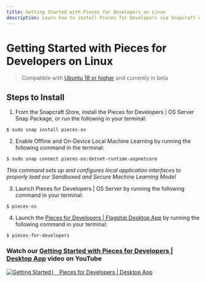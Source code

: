 ```yaml
---
title: Getting Started with Pieces for Developers on Linux
description: Learn how to install Pieces for Developers via Snapcraft or by using shell/bash commands on your Linux distro.
---
```


# Getting Started with Pieces for Developers on Linux
> Compatible with <a href="{{ links.installation.ubuntu_versions }}">Ubuntu 18 or higher</a> and currently in beta

## Steps to Install

1. From the Snapcraft Store, install the Pieces for Developers | OS Server Snap Package, or run the following in your terminal:
```shell
$ sudo snap install pieces-os
```

2. Enable Offline and On-Device Local Machine Learning by running the following command in the terminal:
```shell
$ sudo snap connect pieces-os:dotnet-runtime-aspnetcore
```
_This command sets up and configures local application interfaces to properly load our Sandboxed and Secure Machine Learning Model_

3. Launch Pieces for Developers | OS Server by running the following command in your terminal:
```shell
$ pieces-os
```

4. Launch the <a href="{{ links.website.home }}">Pieces for Developers | Flagship Desktop App</a> by running the following command in your terminal:
```shell
$ pieces-for-developers
```

### Watch our <a href="{{ links.videos.getting_started_desktop }}">Getting Started with Pieces for Developers | Desktop App</a> video on YouTube
[![Getting Started ⎸ Pieces for Developers | Desktop App](https://storage.googleapis.com/pieces_static_resources/pfd_wiki/MEET_PIECES.png)](https://youtu.be/bczfW9wk8Bo)
